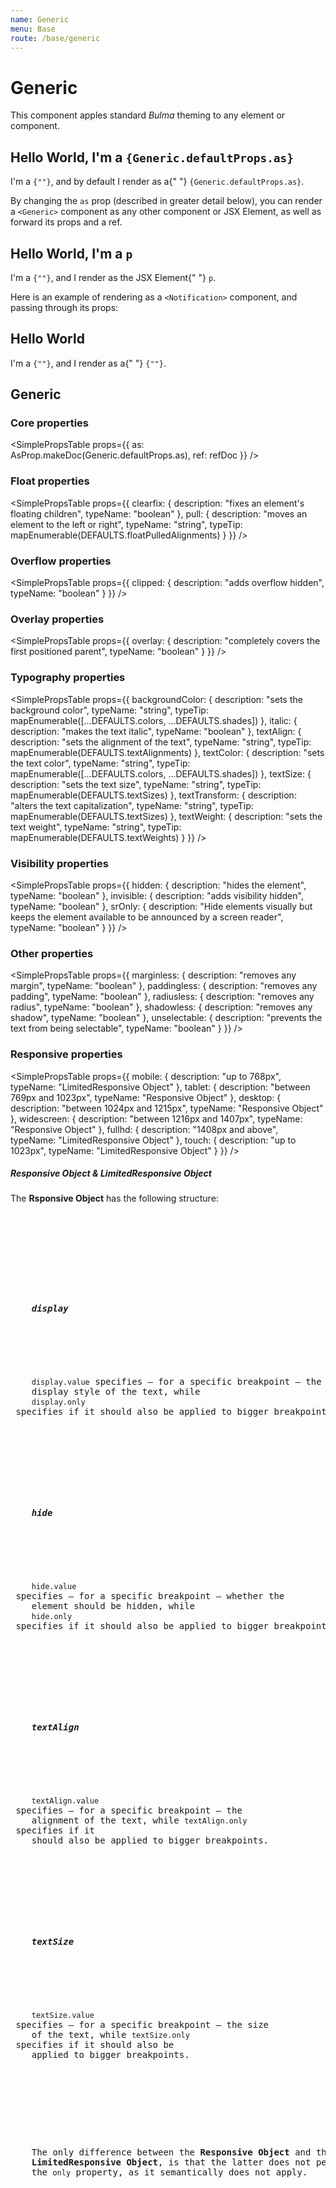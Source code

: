 ```yaml
---
name: Generic
menu: Base
route: /base/generic
---
```




# Generic

This component apples standard _Bulma_ theming to any element or component.

<Playground>
  <Generic>
    <h2>
      Hello World, I'm a <code>{Generic.defaultProps.as}</code>
    </h2>
    <span>
      I'm a <code>{"<Generic>"}</code>, and by default I render as a{" "}
      <code>{Generic.defaultProps.as}</code>.
    </span>
  </Generic>
</Playground>

By changing the `as` prop (described in greater detail below), you can render a `<Generic>` component as any other component or JSX Element, as well as forward its props and a ref.

<Playground>
  <Generic as="p">
    <h2>
      Hello World, I'm a <code>p</code>
    </h2>
    <span>
      I'm a <code>{"<Generic>"}</code>, and I render as the JSX Element{" "}
      <code>p</code>.
    </span>
  </Generic>
</Playground>

Here is an example of rendering as a `<Notification>` component, and passing through its props:

<Playground>
  <Generic as={Notification} color="primary">
    <h2>Hello World</h2>
    <p>
      I'm a <code>{"<Generic>"}</code>, and I render as a{" "}
      <code>{"<Notification>"}</code>.
    </p>
  </Generic>
</Playground>

## Generic

### Core properties

<SimplePropsTable
  props={{
    as: AsProp.makeDoc(Generic.defaultProps.as),
    ref: refDoc
  }}
/>

### Float properties

<SimplePropsTable
  props={{
    clearfix: {
      description: "fixes an element's floating children",
      typeName: "boolean"
    },
    pull: {
      description: "moves an element to the left or right",
      typeName: "string",
      typeTip: mapEnumerable(DEFAULTS.floatPulledAlignments)
    }
  }}
/>

### Overflow properties

<SimplePropsTable
  props={{
    clipped: {
      description: "adds overflow hidden",
      typeName: "boolean"
    }
  }}
/>

### Overlay properties

<SimplePropsTable
  props={{
    overlay: {
      description: "completely covers the first positioned parent",
      typeName: "boolean"
    }
  }}
/>

### Typography properties

<SimplePropsTable
  props={{
    backgroundColor: {
      description: "sets the background color",
      typeName: "string",
      typeTip: mapEnumerable([...DEFAULTS.colors, ...DEFAULTS.shades])
    },
    italic: {
      description: "makes the text italic",
      typeName: "boolean"
    },
    textAlign: {
      description: "sets the alignment of the text",
      typeName: "string",
      typeTip: mapEnumerable(DEFAULTS.textAlignments)
    },
    textColor: {
      description: "sets the text color",
      typeName: "string",
      typeTip: mapEnumerable([...DEFAULTS.colors, ...DEFAULTS.shades])
    },
    textSize: {
      description: "sets the text size",
      typeName: "string",
      typeTip: mapEnumerable(DEFAULTS.textSizes)
    },
    textTransform: {
      description: "alters the text capitalization",
      typeName: "string",
      typeTip: mapEnumerable(DEFAULTS.textSizes)
    },
    textWeight: {
      description: "sets the text weight",
      typeName: "string",
      typeTip: mapEnumerable(DEFAULTS.textWeights)
    }
  }}
/>

### Visibility properties

<SimplePropsTable
  props={{
    hidden: {
      description: "hides the element",
      typeName: "boolean"
    },
    invisible: {
      description: "adds visibility hidden",
      typeName: "boolean"
    },
    srOnly: {
      description:
        "Hide elements visually but keeps the element available to be announced by a screen reader",
      typeName: "boolean"
    }
  }}
/>

### Other properties

<SimplePropsTable
  props={{
    marginless: {
      description: "removes any margin",
      typeName: "boolean"
    },
    paddingless: {
      description: "removes any padding",
      typeName: "boolean"
    },
    radiusless: {
      description: "removes any radius",
      typeName: "boolean"
    },
    shadowless: {
      description: "removes any shadow",
      typeName: "boolean"
    },
    unselectable: {
      description: "prevents the text from being selectable",
      typeName: "boolean"
    }
  }}
/>

### Responsive properties

<SimplePropsTable
  props={{
    mobile: {
      description: "up to 768px",
      typeName: "LimitedResponsive Object"
    },
    tablet: {
      description: "between 769px and 1023px",
      typeName: "Responsive Object"
    },
    desktop: {
      description: "between 1024px and 1215px",
      typeName: "Responsive Object"
    },
    widescreen: {
      description: "between 1216px and 1407px",
      typeName: "Responsive Object"
    },
    fullhd: {
      description: "1408px and above",
      typeName: "LimitedResponsive Object"
    },
    touch: {
      description: "up to 1023px",
      typeName: "LimitedResponsive Object"
    }
  }}
/>

<div className="notification">
  <h5 className="title is-5">Responsive Object & LimitedResponsive Object</h5>
  <p>
    The <strong>Rsponsive Object</strong> has the following structure:
    <pre
      children={JSON.stringify(
        {
          display: {
            only: "boolean",
            value: mapEnumerable(DEFAULTS.displays).replace(/["]/g, "'")
          },
          hide: {
            only: "boolean",
            value: "boolean"
          },
          textAlign: {
            only: "boolean",
            value: mapEnumerable(DEFAULTS.textAlignments).replace(/["]/g, "'")
          },
          textSize: {
            only: "boolean",
            value: mapEnumerable(DEFAULTS.textSizes).replace(/["]/g, "'")
          }
        },
        null,
        2
      ).replace(/["]/g, "")}
    />
    <br />
  </p>

  <h5 className="title is-5">
    display
  </h5>
  <p>
    <code>display.value</code> specifies – for a specific breakpoint – the
    display style of the text, while
    <code>display.only</code> specifies if it should also be applied to bigger breakpoints.
  </p>

  <br />
  <h5 className="title is-5">
    hide
  </h5>
  <p>
    <code>hide.value</code> specifies – for a specific breakpoint – whether the
    element should be hidden, while
    <code>hide.only</code> specifies if it should also be applied to bigger breakpoints.
  </p>

  <br />
  <h5 className="title is-5">
    textAlign
  </h5>
  <p>
    <code>textAlign.value</code> specifies – for a specific breakpoint – the
    alignment of the text, while <code>textAlign.only</code> specifies if it
    should also be applied to bigger breakpoints.
  </p>

  <br />
  <h5 className="title is-5">
    textSize
  </h5>
  <p>
    <code>textSize.value</code> specifies – for a specific breakpoint – the size
    of the text, while <code>textSize.only</code> specifies if it should also be
    applied to bigger breakpoints.
  </p>

  <br />
  <p className="has-text-info">
    The only difference between the <strong>Responsive Object</strong> and the{" "}
    <strong>LimitedResponsive Object</strong>, is that the latter does not permit
    the <code>only</code> property, as it semantically does not apply.
  </p>

</div>

<AsProp component={Generic} componentName="Generic" />
